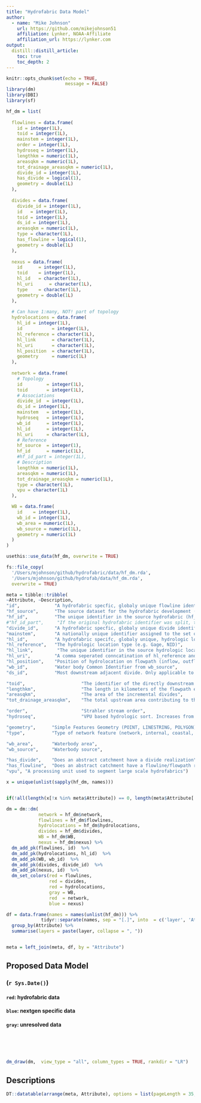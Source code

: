 ```yaml
---
title: "Hydrofabric Data Model"
author:
  - name: "Mike Johnson"
    url: https://github.com/mikejohnson51
    affiliation: Lynker, NOAA-Affiliate
    affiliation_url: https://lynker.com
output:
  distill::distill_article:
    toc: true
    toc_depth: 2
---
```


```r
knitr::opts_chunk$set(echo = TRUE, 
                      message = FALSE)
library(dm)
library(DBI)
library(sf)
```

```r

hf_dm = list(
  
  flowlines = data.frame(
    id = integer(1L),
    toid = integer(1L),
    mainstem = integer(1L),
    order = integer(1L),
    hydroseq = integer(1L),
    lengthkm = numeric(1L),
    areasqkm = numeric(1L),
    tot_drainage_areasqkm = numeric(1L),
    divide_id = integer(1L),
    has_divide = logical(1),
    geometry = double(1L)
  ),
  
  divides = data.frame(
    divide_id = integer(1L),
    id   = integer(1L),
    toid = integer(1L),
    ds_id = integer(1L),
    areasqkm = numeric(1L),
    type = character(1L),
    has_flowline = logical(1),
    geometry = double(1L)
  ),
  
  nexus = data.frame(
    id      = integer(1L),
    toid    = integer(1L),
    hl_id   = character(1L),
    hl_uri      = character(1L),
    type    = character(1L),
    geometry = double(1L)
  ),
  
  # Can have 1:many, NOT! part of topology 
  hydrolocations = data.frame(
    hl_id = integer(1L),
    id           = integer(1L),
    hl_reference = character(1L),
    hl_link      = character(1L),
    hl_uri       = character(1L),
    hl_position  = character(1L),
    geometry     = numeric(1L)
  ),
  
  network = data.frame(
    # Topology
    id         = integer(1L),
    toid       = integer(1L),
    # Associations
    divide_id  = integer(1L),
    ds_id = integer(1L),
    mainstem   = integer(1L),
    hydroseq   = integer(1L),
    wb_id      = integer(1L), 
    hl_id      = integer(1L),
    hl_uri     = character(1L),
    # Reference
    hf_source  = integer(1),
    hf_id      = numeric(1L),
    #hf_id_part = integer(1L),
    # Description
    lengthkm = numeric(1L),
    areasqkm = numeric(1L),
    tot_drainage_areasqkm = numeric(1L),
    type = character(1L),
    vpu = character(1L)
  ),

  WB = data.frame(
    id    = integer(1L),
    wb_id = integer(1L),
    wb_area = numeric(1L),
    wb_source = numeric(1L),
    geometry = numeric(1L)
  ) 
)
```

```r

usethis::use_data(hf_dm, overwrite = TRUE)

fs::file_copy(
  '/Users/mjohnson/github/hydrofabric/data/hf_dm.rda',
  '/Users/mjohnson/github/hydrofab/data/hf_dm.rda',
  overwrite = TRUE)

meta = tibble::tribble(
~Attribute, ~Description,
"id",             "A hydrofabric specfic, globaly unique flowline identifier",
"hf_source",      "The source dataset for the hydrofabric development (e.g. NHDPlusV2)",
"hf_id",          "The unique identifier in the source hydrofabric (hf_source)",
#"hf_id_part",     "If the original hydrofabric identifier was split, the subpart. Parts increase from outlet to inlet",
"divide_id",      "A hydrofabric specfic, globaly unique divide identifier",
"mainstem",       "A nationally unique identifier assigned to the set of flowlines that compose a stream from its headwater to its mouth",
"hl_id",          "A hydrofabric specifc, globaly unique, hydrologic location identifier",
"hl_reference",   "The hydrologic location type (e.g. Gage, NID)",
"hl_link",         "The unique identifier in the source hydrologic location dataset.",
"hl_uri",         "A comma seperated conncatination of hl_reference and hl_link that mirrors thse used in the NLDI",
"hl_position",    "Position of hydrolocation on flowpath (inflow, outflow, along)",
"wb_id",          "Water body Common Identifier from wb_source",
"ds_id",          "Most downstream adjacent divide. Only applicable to internal catchments",

"toid",                     "The identifier of the directly downstream flowpath/flowline",
"lengthkm",                 "The length in kilometers of the flowpath element",
"areasqkm",                 "The area of the incremental divides",
"tot_drainage_areasqkm",    "The total upstream area contributing to the feature",

"order",                    "Strahler stream order",
"hydroseq",                 "VPU based hydrologic sort. Increases from downstream to upstream",

"geometry",      "Simple Features Geometry (POINT, LINESTRING, POLYGON)",
"type",          "Type of network feature (network, internal, coastal, connector)",

"wb_area",       "Waterbody area",
"wb_source",     "Waterbody source",

"has_divide",    "Does an abstract catchment have a divide realization",
"has_flowline",  "Does an abstract catchment have a flowline/flowpath realization",
"vpu", "A processing unit used to segment large scale hydrofabrics")

x = unique(unlist(sapply(hf_dm, names)))


if(!all(length(x[!x %in% meta$Attribute]) == 0, length(meta$Attribute[!meta$Attribute %in% x]) == 0)){stop()}

dm = dm::dm(
            network = hf_dm$network,
            flowlines = hf_dm$flowlines,
            hydrolocations = hf_dm$hydrolocations,
            divides = hf_dm$divides,
            WB = hf_dm$WB,
            nexus = hf_dm$nexus) %>% 
  dm_add_pk(flowlines, id)  %>% 
  dm_add_pk(hydrolocations, hl_id)  %>% 
  dm_add_pk(WB, wb_id)  %>% 
  dm_add_pk(divides, divide_id)  %>% 
  dm_add_pk(nexus, id)  %>% 
  dm_set_colors(red = flowlines, 
                red = divides,
                red = hydrolocations,
                gray = WB, 
                red  = network,
                blue = nexus)

df = data.frame(names = names(unlist(hf_dm))) %>% 
             tidyr::separate(names, sep = "[.]", into  = c('layer', 'Attribute')) %>% 
  group_by(Attribute) %>% 
  summarise(layers = paste(layer, collapse = ", "))


meta = left_join(meta, df, by = "Attribute")

```


## Proposed Data Model 
### (`r Sys.Date()`)
#### `red`:  hydrofabric data
#### `blue`: nextgen specific data
#### `gray`: unresolved data


<br><br><br>

```r
dm_draw(dm,  view_type = "all", column_types = TRUE, rankdir = "LR")
```

## Descriptions 

```r
DT::datatable(arrange(meta, Attribute), options = list(pageLength = 35, dom = 't'), rownames = FALSE)
```